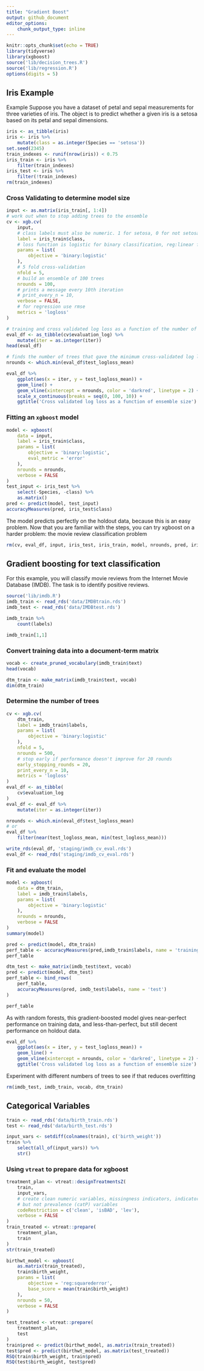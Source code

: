 ```yaml
---
title: "Gradient Boost"
output: github_document
editor_options: 
    chunk_output_type: inline
---
```


```r
knitr::opts_chunk$set(echo = TRUE)
library(tidyverse)
library(xgboost)
source('lib/decision_trees.R')
source('lib/regression.R')
options(digits = 5)
```


## Iris Example

Example Suppose you have a dataset of petal and sepal measurements for three varieties of iris. The object is to predict whether a given iris is a setosa based on its petal and sepal dimensions.

```r
iris <- as_tibble(iris)
iris <- iris %>% 
    mutate(class = as.integer(Species == 'setosa'))
set.seed(2345)
train_indexes <- runif(nrow(iris)) < 0.75
iris_train <- iris %>% 
    filter(train_indexes)
iris_test <- iris %>% 
    filter(!train_indexes)
rm(train_indexes)

```

### Cross Validating to determine model size

```r
input <- as.matrix(iris_train[, 1:4])
# work out when to stop adding trees to the ensemble
cv <- xgb.cv(
    input,
    # class labels must also be numeric. 1 for setosa, 0 for not setosa
    label = iris_train$class,
    # loss function is logistic for binary classification, reg:linear for regression
    params = list(
        objective = 'binary:logistic'
    ),
    # 5 fold cross-validation
    nfold = 5,
    # build an ensemble of 100 trees
    nrounds = 100,
    # prints a message every 10th iteration
    # print_every_n = 10,
    verbose = FALSE,
    # for regression use rmse
    metrics = 'logloss'
)

```

```r
# training and cross validated log loss as a function of the number of trees
eval_df <- as_tibble(cv$evaluation_log) %>% 
    mutate(iter = as.integer(iter))
head(eval_df)

```

```r
# finds the number of trees that gave the minimum cross-validated log loss
nrounds <- which.min(eval_df$test_logloss_mean)

eval_df %>% 
    ggplot(aes(x = iter, y = test_logloss_mean)) +
    geom_line() +
    geom_vline(xintercept = nrounds, color = 'darkred', linetype = 2) +
    scale_x_continuous(breaks = seq(0, 100, 10)) +
    ggtitle('Cross validated log loss as a function of ensemble size')

```

### Fitting an `xgboost` model

```r
model <- xgboost(
    data = input,
    label = iris_train$class,
    params = list(
        objective = 'binary:logistic',
        eval_metric = 'error'
    ),
    nrounds = nrounds,
    verbose = FALSE
)
test_input <- iris_test %>% 
    select(-Species, -class) %>% 
    as.matrix()
pred <- predict(model, test_input)
accuracyMeasures(pred, iris_test$class)
```

The model predicts perfectly on the holdout data, because this is an easy problem. Now that you are familiar with the steps, you can try xgboost on a harder problem: the movie review classification problem

```r
rm(cv, eval_df, input, iris_test, iris_train, model, nrounds, pred, iris, test_input)
```


## Gradient boosting for text classification

For this example, you will classify movie reviews from the Internet Movie Database (IMDB). The task is to identify positive reviews.


```r
source('lib/imdb.R')
imdb_train <- read_rds('data/IMDBtrain.rds')
imdb_test <- read_rds('data/IMDBtest.rds')
```

```r
imdb_train %>% 
    count(labels)
```

```r
imdb_train[1,1]
```



### Convert training data into a document-term matrix

```r
vocab <- create_pruned_vocabulary(imdb_train$text)
head(vocab)
```


```r
dtm_train <- make_matrix(imdb_train$text, vocab)
dim(dtm_train)
```

### Determine the number of trees

```r
cv <- xgb.cv(
    dtm_train,
    label = imdb_train$labels,
    params = list(
        objective = 'binary:logistic'
    ),
    nfold = 5,
    nrounds = 500,
    # stop early if performance doesn't improve for 20 rounds
    early_stopping_rounds = 20,
    print_every_n = 10,
    metrics = 'logloss'
)
eval_df <- as_tibble(
    cv$evaluation_log
)
eval_df <- eval_df %>% 
    mutate(iter = as.integer(iter))

nrounds <- which.min(eval_df$test_logloss_mean)
# or
eval_df %>% 
    filter(near(test_logloss_mean, min(test_logloss_mean)))
```

```r
write_rds(eval_df, 'staging/imdb_cv_eval.rds')
eval_df <- read_rds('staging/imdb_cv_eval.rds')
```



### Fit and evaluate the model

```r
model <- xgboost(
    data = dtm_train,
    label = imdb_train$labels,
    params = list(
        objective = 'binary:logistic'
    ),
    nrounds = nrounds,
    verbose = FALSE
)
summary(model)

```

```r
pred <- predict(model, dtm_train)
perf_table <- accuracyMeasures(pred,imdb_train$labels, name = 'training')
perf_table
```

```r
dtm_test <- make_matrix(imdb_test$text, vocab)
pred <- predict(model, dtm_test)
perf_table <- bind_rows(
    perf_table,
    accuracyMeasures(pred, imdb_test$labels, name = 'test')
)

perf_table
```


As with random forests, this gradient-boosted model gives near-perfect performance on training data, and less-than-perfect, but still decent performance on holdout data.

```r
eval_df %>% 
    ggplot(aes(x = iter, y = test_logloss_mean)) +
    geom_line() +
    geom_vline(xintercept = nrounds, color = 'darkred', linetype = 2) +
    ggtitle('Cross validated log loss as a function of ensemble size')
```

Experiment with different numbers of trees to see if that reduces overfitting


```r
rm(imdb_test, imdb_train, vocab, dtm_train)
```


## Categorical Variables


```r
train <- read_rds('data/birth_train.rds')
test <- read_rds('data/birth_test.rds')
```

```r
input_vars <- setdiff(colnames(train), c('birth_weight'))
train %>% 
    select(all_of(input_vars)) %>% 
    str()
```

### Using `vtreat` to prepare data for xgboost

```r
treatment_plan <- vtreat::designTreatmentsZ(
    train,
    input_vars,
    # create clean numeric variables, missingness indicators, indicator (lev) variables
    # but not prevalence (catP) variables
    codeRestriction = c('clean', 'isBAD', 'lev'),
    verbose = FALSE
)
train_treated <- vtreat::prepare(
    treatment_plan,
    train
)
str(train_treated)
```

```r
birthwt_model <- xgboost(
    as.matrix(train_treated),
    train$birth_weight,
    params = list(
        objective = 'reg:squarederror',
        base_score = mean(train$birth_weight)
    ),
    nrounds = 50,
    verbose = FALSE
)
```

```r
test_treated <- vtreat::prepare(
    treatment_plan,
    test
)
train$pred <- predict(birthwt_model, as.matrix(train_treated))
test$pred <- predict(birthwt_model, as.matrix(test_treated))
RSQ(train$birth_weight, train$pred)
RSQ(test$birth_weight, test$pred)

```
